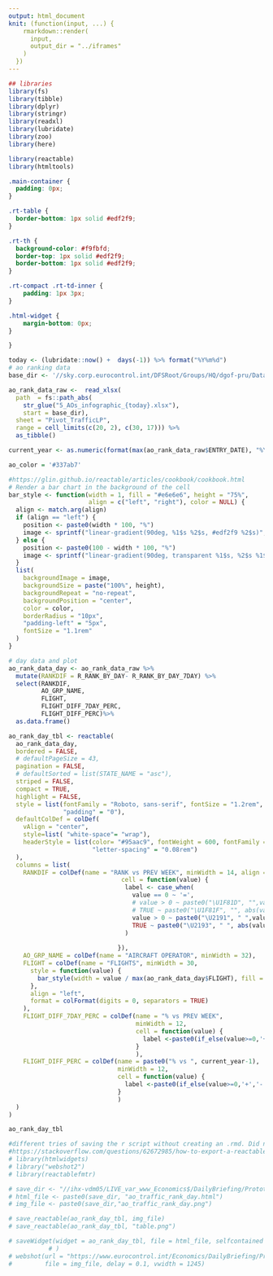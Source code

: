 ```yaml
---
output: html_document
knit: (function(input, ...) {
    rmarkdown::render(
      input,
      output_dir = "../iframes"
    )
  })
---
```


```r
## libraries
library(fs)
library(tibble)
library(dplyr)
library(stringr)
library(readxl)
library(lubridate)
library(zoo)
library(here)

library(reactable)
library(htmltools)
```

```css

.main-container {
  padding: 0px;
}

.rt-table {
  border-bottom: 1px solid #edf2f9; 
} 

.rt-th {
  background-color: #f9fbfd;
  border-top: 1px solid #edf2f9;
  border-bottom: 1px solid #edf2f9; 
} 

.rt-compact .rt-td-inner {
    padding: 1px 3px;
}

.html-widget {
    margin-bottom: 0px;
}

}
```


```r
today <- (lubridate::now() +  days(-1)) %>% format("%Y%m%d")
# ao ranking data
base_dir <- '//sky.corp.eurocontrol.int/DFSRoot/Groups/HQ/dgof-pru/Data/DataProcessing/Covid19/Archive/'

ao_rank_data_raw <-  read_xlsx(
  path  = fs::path_abs(
    str_glue("5_AOs_infographic_{today}.xlsx"),
    start = base_dir),
  sheet = "Pivot_TrafficLP",
  range = cell_limits(c(20, 2), c(30, 17))) %>%
  as_tibble()

current_year <- as.numeric(format(max(ao_rank_data_raw$ENTRY_DATE), "%Y"))

ao_color = '#337ab7'

#https://glin.github.io/reactable/articles/cookbook/cookbook.html
# Render a bar chart in the background of the cell
bar_style <- function(width = 1, fill = "#e6e6e6", height = "75%",
                      align = c("left", "right"), color = NULL) {
  align <- match.arg(align)
  if (align == "left") {
    position <- paste0(width * 100, "%")
    image <- sprintf("linear-gradient(90deg, %1$s %2$s, #edf2f9 %2$s)", fill, position)
  } else {
    position <- paste0(100 - width * 100, "%")
    image <- sprintf("linear-gradient(90deg, transparent %1$s, %2$s %1$s)", position, fill)
  }
  list(
    backgroundImage = image,
    backgroundSize = paste("100%", height),
    backgroundRepeat = "no-repeat",
    backgroundPosition = "center",
    color = color,
    borderRadius = "10px",
    "padding-left" = "5px",
    fontSize = "1.1rem"
  )
}

# day data and plot
ao_rank_data_day <- ao_rank_data_raw %>%
  mutate(RANKDIF = R_RANK_BY_DAY- R_RANK_BY_DAY_7DAY) %>%
  select(RANKDIF,
         AO_GRP_NAME,
         FLIGHT,
         FLIGHT_DIFF_7DAY_PERC,
         FLIGHT_DIFF_PERC)%>%
  as.data.frame()

ao_rank_day_tbl <- reactable(
  ao_rank_data_day,
  bordered = FALSE,
  # defaultPageSize = 43,
  pagination = FALSE,
  # defaultSorted = list(STATE_NAME = "asc"),
  striped = FALSE,
  compact = TRUE,
  highlight = FALSE,
  style = list(fontFamily = "Roboto, sans-serif", fontSize = "1.2rem",
               "padding" = "0"),
  defaultColDef = colDef(
    vAlign = "center",
    style=list( "white-space"= "wrap"),
    headerStyle = list(color= "#95aac9", fontWeight = 600, fontFamily = "Roboto, sans-serif", fontSize = "0.9rem",
                       "letter-spacing" = "0.08rem")
  ),
  columns = list(
    RANKDIF = colDef(name = "RANK vs PREV WEEK", minWidth = 14, align = "center",
                               cell = function(value) {
                                label <- case_when(
                                  value == 0 ~ '=',
                                  # value > 0 ~ paste0("\U1F81D", "",value),
                                  # TRUE ~ paste0("\U1F81F", "", abs(value))
                                  value > 0 ~ paste0("\U2191", " ",value),
                                  TRUE ~ paste0("\U2193", " ", abs(value))
                                )
                                  
                              }),
    AO_GRP_NAME = colDef(name = "AIRCRAFT OPERATOR", minWidth = 32),
    FLIGHT = colDef(name = "FLIGHTS", minWidth = 30,
      style = function(value) {
        bar_style(width = value / max(ao_rank_data_day$FLIGHT), fill = ao_color, color = "white")
      },
      align = "left",
      format = colFormat(digits = 0, separators = TRUE)
    ),
    FLIGHT_DIFF_7DAY_PERC = colDef(name = "% vs PREV WEEK",
                                   minWidth = 12,
                                   cell = function(value) {
                                     label <-paste0(if_else(value>=0,'+','-'),format(round(abs(value)*100,0),nsmall=0),'%')
                                   }
                                   ),
    FLIGHT_DIFF_PERC = colDef(name = paste0("% vs ", current_year-1),
                              minWidth = 12,
                              cell = function(value) {
                                label <-paste0(if_else(value>=0,'+','-'),format(round(abs(value)*100,0),nsmall=0),'%')
                              }
                              )
  )
)

ao_rank_day_tbl

#different tries of saving the r script without creating an .rmd. Did not work
#https://stackoverflow.com/questions/62672985/how-to-export-a-reactable-table-to-an-image-pdf-jpg-png-or-html-page-in-r
# library(htmlwidgets)
# library("webshot2")
# library(reactablefmtr)

# save_dir <- "//ihx-vdm05/LIVE_var_www_Economics$/DailyBriefing/Prototype2/"
# html_file <- paste0(save_dir, "ao_traffic_rank_day.html")
# img_file <- paste0(save_dir,"ao_traffic_rank_day.png")

# save_reactable(ao_rank_day_tbl, img_file)
# save_reactable(ao_rank_day_tbl, "table.png")

# saveWidget(widget = ao_rank_day_tbl, file = html_file, selfcontained = TRUE,
           # )
# webshot(url = "https://www.eurocontrol.int/Economics/DailyBriefing/Prototype2/ao_traffic_rank_day.html", 
#         file = img_file, delay = 0.1, vwidth = 1245)

```
